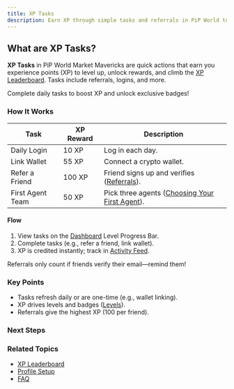 ```yaml
---
title: XP Tasks
description: Earn XP through simple tasks and referrals in PiP World to level up
---
```



## What are XP Tasks?

**XP Tasks** in PiP World Market Mavericks are quick actions that earn you experience points (XP) to level up, unlock rewards, and climb the [XP Leaderboard](/docs/leaderboards/xp-leaderboard). Tasks include referrals, logins, and more.

<Callout type="info">
  Complete daily tasks to boost XP and unlock exclusive badges!
</Callout>

### How It Works

| Task | XP Reward | Description |
|------|-----------|-------------|
| Daily Login | 10 XP | Log in each day. |
| Link Wallet | 55 XP | Connect a crypto wallet. |
| Refer a Friend | 100 XP | Friend signs up and verifies ([Referrals](/docs/dashboard/referrals)). |
| First Agent Team | 50 XP | Pick three agents ([Choosing Your First Agent](/docs/onboarding/first-agent)). |

#### Flow
1. View tasks on the [Dashboard](/docs/dashboard-overview) Level Progress Bar.
2. Complete tasks (e.g., refer a friend, link wallet).
3. XP is credited instantly; track in [Activity Feed](/docs/dashboard/activity-feed).

<Callout type="warn">
  Referrals only count if friends verify their email—remind them!
</Callout>

### Key Points
- Tasks refresh daily or are one-time (e.g., wallet linking).
- XP drives levels and badges ([Levels](/docs/progression/levels)).
- Referrals give the highest XP (100 per friend).

### Next Steps
<Cards>
  <Card title="📚 Referrals" href="/docs/dashboard/referrals" description="Earn 100 XP per friend." />
  <Card title="🚀 Levels" href="/docs/progression/levels" description="Unlock rewards with XP." />
  <Card title="🏆 Badges" href="/docs/progression/badges" description="Showcase your achievements." />
</Cards>

### Related Topics
- [XP Leaderboard](/docs/leaderboards/xp-leaderboard)
- [Profile Setup](/docs/onboarding/profile-setup)
- [FAQ](/docs/advanced/faq)